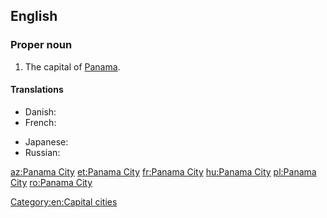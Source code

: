 {{wikipedia}}
==English==

===Proper noun===
{{en-proper noun|head=[[Panama]] [[City]]}}

# The capital of [[Panama]].

====Translations====
{{trans-top|capital of Panama}}
* Danish: {{t|da|Panama City}}
* French: {{t+|fr|Panamá}}
{{trans-mid}}
* Japanese: {{t|ja|パナマシティ|tr=Panamashiti}}
* Russian: {{t+|ru|Панама|f|tr=Panáma}}
{{trans-bottom}}

[[Category:en:Capital cities]]

[[az:Panama City]]
[[et:Panama City]]
[[fr:Panama City]]
[[hu:Panama City]]
[[pl:Panama City]]
[[ro:Panama City]]